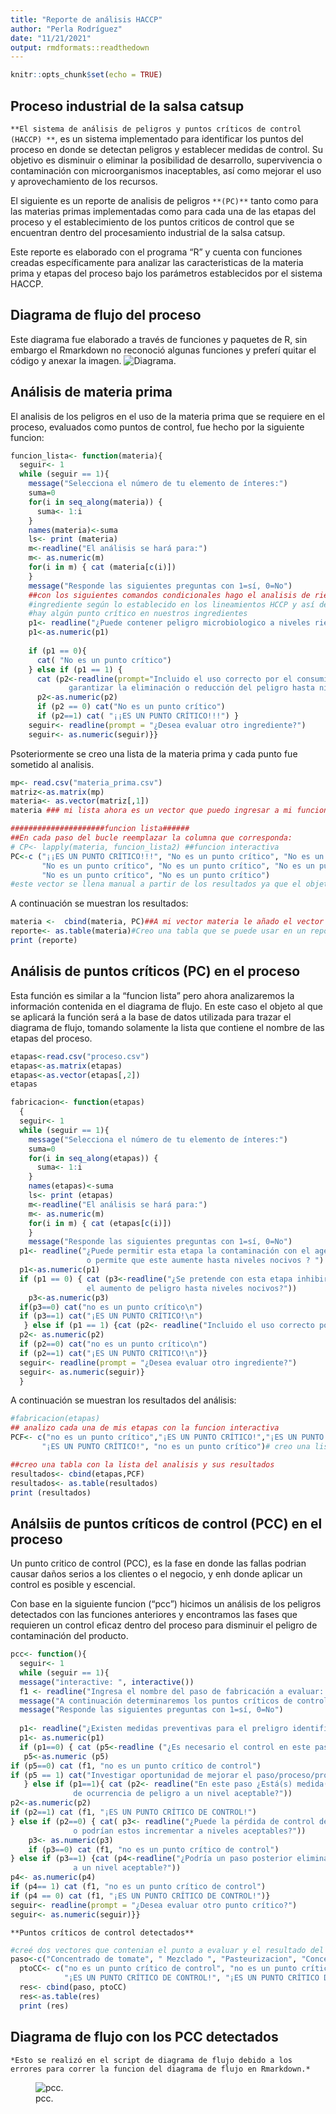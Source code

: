 ---
title: "Reporte de análisis HACCP"
author: "Perla Rodríguez"
date: "11/21/2021"
output: rmdformats::readthedown
---

```{r setup, include=FALSE}
knitr::opts_chunk$set(echo = TRUE)
```

## Proceso industrial de la salsa catsup 

```**El sistema de análisis de peligros y puntos críticos de control (HACCP) **```,  es un sistema implementado para identificar los puntos del proceso en donde se detectan peligros y establecer medidas de control.
Su objetivo es disminuir o eliminar la posibilidad de desarrollo, supervivencia o contaminación con microorganismos inaceptables, así como mejorar el uso y aprovechamiento de los recursos.

El siguiente es un reporte de analisis de peligros ```**(PC)**``` tanto como para las materias primas implementadas como para cada una de las etapas del proceso y el establecimiento de los puntos criticos de 
control que se encuentran dentro del procesamiento industrial de la salsa catsup. 

Este reporte es elaborado con el programa "R" y cuenta con funciones creadas específicamente  para analizar las caracteristicas de la materia prima y etapas del proceso bajo los parámetros establecidos por el sistema HACCP. 

## Diagrama de flujo del proceso 
Este diagrama fue elaborado a través de funciones y paquetes de R, sin embargo el Rmarkdown no reconoció algunas funciones y preferí quitar el código y anexar la imagen. 
 ![Diagrama.](diagrama_flujo.png)
 
## Análisis de materia prima

El analisis de los peligros en el uso de la materia prima que se requiere en el proceso, evaluados como puntos de control, fue hecho por la siguiente funcion: 

```{r}
funcion_lista<- function(materia){
  seguir<- 1
  while (seguir == 1){
    message("Selecciona el número de tu elemento de ínteres:")
    suma=0 
    for(i in seq_along(materia)) {
      suma<- 1:i 
    }
    names(materia)<-suma
    ls<- print (materia)
    m<-readline("El análisis se hará para:")
    m<- as.numeric(m)
    for(i in m) { cat (materia[c(i)])
    }
    message("Responde las siguientes preguntas con 1=sí, 0=No")
    ##con los siguientes comandos condicionales hago el analisis de riesgos para cada 
    #ingrediente según lo establecido en los lineamientos HCCP y así determinar si 
    #hay algún punto crítico en nuestros ingredientes 
    p1<- readline("¿Puede contener peligro microbiologico a niveles riesgoso para el consumidor? ") 
    p1<-as.numeric(p1) 
    
    if (p1 == 0){ 
      cat( "No es un punto crítico")
    } else if (p1 == 1) { 
      cat (p2<-readline(prompt="Incluido el uso correcto por el consumidor, ¿Puede el procesado 
             garantizar la eliminación o reducción del peligro hasta niveles aceptables o seguros?"))
      p2<-as.numeric(p2)
      if (p2 == 0) cat("No es un punto crítico")
      if (p2==1) cat( "¡¡ES UN PUNTO CRÍTICO!!!") }
    seguir<- readline(prompt = "¿Desea evaluar otro ingrediente?")
    seguir<- as.numeric(seguir)}}

```
Psoteriormente se creo una lista de la materia prima y cada punto fue sometido al analisis. 

``` {r, echo = FALSE}
mp<- read.csv("materia_prima.csv")
matriz<-as.matrix(mp)
materia<- as.vector(matriz[,1])
materia ### mi lista ahora es un vector que puedo ingresar a mi funcion lista 

#####################funcion lista######
##En cada paso del bucle reemplazar la columna que corresponda:
# CP<- lapply(materia, funcion_lista2) ##funcion interactiva 
PC<-c ("¡¡ES UN PUNTO CRÍTICO!!!", "No es un punto crítico", "No es un punto crítico", 
       "No es un punto crítico", "No es un punto crítico", "No es un punto crítico", 
       "No es un punto crítico", "No es un punto crítico") 
#este vector se llena manual a partir de los resultados ya que el objeto que resulta de la funcion es de clase NULL
```
A continuación se muestran los resultados: 
```{r, echo=FALSE}
materia <-  cbind(materia, PC)##A mi vector materia le añado el vector de resultados 
reporte<- as.table(materia)#Creo una tabla que se puede usar en un reporte 
print (reporte)
```

## Análisis de puntos críticos (PC) en el proceso

Esta función es similar a la "funcion lista" pero ahora analizaremos la información contenida en el diagrama de flujo. 
En este caso el objeto al que se aplicará la función será a la base de datos utilizada para trazar el diagrama de flujo, tomando solamente la lista que contiene el nombre de las etapas del proceso. 

```{r}

etapas<-read.csv("proceso.csv")
etapas<-as.matrix(etapas)
etapas<-as.vector(etapas[,2])
etapas

fabricacion<- function(etapas)
  {
  seguir<- 1
  while (seguir == 1){
    message("Selecciona el número de tu elemento de ínteres:")
    suma=0 
    for(i in seq_along(etapas)) {
      suma<- 1:i 
    }
    names(etapas)<-suma
    ls<- print (etapas)
    m<-readline("El análisis se hará para:")
    m<- as.numeric(m)
    for(i in m) { cat (etapas[c(i)])
    } 
    message("Responde las siguientes preguntas con 1=sí, 0=No")
  p1<- readline("¿Puede permitir esta etapa la contaminación con el agente del peligro considerado,
                 o permite que este aumente hasta niveles nocivos ? ")
  p1<-as.numeric(p1) 
  if (p1 == 0) { cat (p3<-readline("¿Se pretende con esta etapa inhibir o prevenir la contaminación y/o 
                 el aumento de peligro hasta niveles nocivos?"))
    p3<-as.numeric(p3)
  if(p3==0) cat("no es un punto crítico\n")
  if (p3==1) cat("¡ES UN PUNTO CRÍTICO!\n")
   } else if (p1 == 1) {cat (p2<- readline("Incluido el uso correcto por el consumidor, ¿Garantiza el    proceso posterior, la eliminación del peligro o su reducción hasta niveles seguros?"))
  p2<- as.numeric(p2)
  if (p2==0) cat("no es un punto crítico\n")
  if (p2==1) cat("¡ES UN PUNTO CRÍTICO!\n")}
  seguir<- readline(prompt = "¿Desea evaluar otro ingrediente?")
  seguir<- as.numeric(seguir)}
  }
```
A continuación se muestran los resultados del análisis: 

```{r, echo=FALSE}
#fabricacion(etapas)
## analizo cada una de mis etapas con la funcion interactiva 
PCF<- c("no es un punto crítico","¡ES UN PUNTO CRÍTICO!","¡ES UN PUNTO CRÍTICO!", 
       "¡ES UN PUNTO CRÍTICO!", "no es un punto crítico")# creo una lista con los resultados de esa funcion

##creo una tabla con la lista del analisis y sus resultados 
resultados<- cbind(etapas,PCF)
resultados<- as.table(resultados)
print (resultados)
```

## Análsiis de puntos críticos de control (PCC) en el proceso 

Un punto critico de control (PCC), es la fase en donde las fallas podrian causar daños serios a los clientes o el negocio, y enh donde aplicar un control es posible y escencial. 

Con base en la siguiente funcion ("pcc") hicimos un análisis de los peligros detectados con las funciones anteriores y encontramos las fases que requieren un control eficaz dentro del proceso para disminuir el peligro de contaminación del producto. 

```{r}
pcc<- function(){
  seguir<- 1
  while (seguir == 1){
  message("interactive: ", interactive()) 
  f1 <- readline("Ingresa el nombre del paso de fabricación a evaluar: ") 
  message("A continuación determinaremos los puntos críticos de control a partir de los pc identificados")
  message("Responde las siguientes preguntas con 1=sí, 0=No")
  
  p1<- readline("¿Existen medidas preventivas para el preligro identificado?")
  p1<- as.numeric(p1)
  if (p1==0) { cat (p5<-readline ("¿Es necesario el control en este paso para seguridad?"))
   p5<-as.numeric (p5)
if (p5==0) cat (f1, "no es un punto crítico de control")
if (p5 == 1) cat("Investigar oportunidad de mejorar el paso/proceso/producto")
   } else if (p1==1){ cat (p2<- readline("En este paso ¿Está(s) medida(s) preventivas eliminan o reducen la probabilidad 
              de ocurrencia de peligro a un nivel aceptable?"))
p2<-as.numeric(p2)
if (p2==1) cat (f1, "¡ES UN PUNTO CRÍTICO DE CONTROL!")
} else if (p2==0) { cat( p3<- readline("¿Puede la pérdida de control de este paso contribuir o causar posteriormente una falla
              o podrían estos incrementar a niveles aceptables?"))
    p3<- as.numeric(p3)
    if (p3==0) cat (f1, "no es un punto crítico de control") 
} else if (p3==1) {cat (p4<-readline("¿Podría un paso posterior eliminar el peligro identificado o reducir su ocurrencia 
              a un nivel aceptable?"))
p4<- as.numeric(p4)
if (p4== 1) cat (f1, "no es un punto crítico de control") 
if (p4 == 0) cat (f1, "¡ES UN PUNTO CRÍTICO DE CONTROL!")}
seguir<- readline(prompt = "¿Desea evaluar otro punto crítico?")
seguir<- as.numeric(seguir)}}
```

```**Puntos críticos de control detectados**```

```{r, echo=FALSE}
#creé dos vectores que contenian el punto a evaluar y el resultado del análisis 
paso<-c("Concentrado de tomate", " Mezclado ", "Pasteurizacion", "Concentracion")
  ptoCC<- c("no es un punto crítico de control", "no es un punto crítico de control",
            "¡ES UN PUNTO CRÍTICO DE CONTROL!", "¡ES UN PUNTO CRÍTICO DE CONTROL!")
  res<- cbind(paso, ptoCC)
  res<-as.table(res)
  print (res)
``` 

## Diagrama de flujo con los PCC detectados  

```*Esto se realizó en el script de diagrama de flujo debido a los errores para correr la funcion del diagrama de flujo en Rmarkdown.*```

![pcc.](pcc_image.png)
